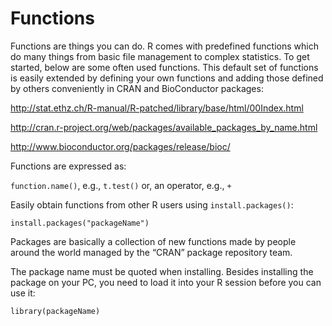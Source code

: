 # Functions {.unnumbered}

Functions are things you can do. R comes with predefined functions which do many things from basic file management to complex statistics. To get started, below are some often used functions. This default set of functions is easily extended by defining your own functions and adding those defined by others conveniently in CRAN and BioConductor packages:

<http://stat.ethz.ch/R-manual/R-patched/library/base/html/00Index.html>

<http://cran.r-project.org/web/packages/available_packages_by_name.html>

<http://www.bioconductor.org/packages/release/bioc/>

Functions are expressed as:

`function.name()`, e.g., `t.test()` or, an operator, e.g., `+`

Easily obtain functions from other R users using `install.packages()`:

`install.packages("packageName")`

Packages are basically a collection of new functions made by people around the world managed by the "CRAN" package repository team.

The package name must be quoted when installing. Besides installing the package on your PC, you need to load it into your R session before you can use it:

`library(packageName)`
